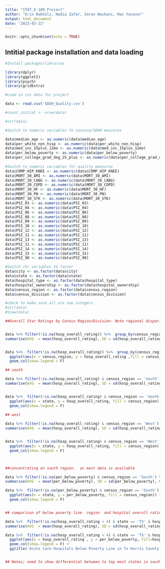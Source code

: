 ```yaml
---
title: "STAT_E-109_Project"
author: "Erin Rebholz, Nadia Zafar, Imran Naskani, Max Yanover"
output: html_document
date: "2023-03-22"
---
```


```r
knitr::opts_chunk$set(echo = TRUE)
```

## Intitial package installation and data loading

```r

#Install packages/libraries

library(dplyr)
library(ggplot2)
library(psych)
library(gridExtra)


```

```r

#Load in csv data for project

data <- read.csv('SDOH_Quality.csv')

#count_initial <- nrow(data)

#str(data)

```

```r


#Switch to numeric variables fo censuse/SDOH measures

data$median_age <- as.numeric(data$median_age)
data$per_white_non_hisp <- as.numeric(data$per_white_non_hisp)
data$med_inc_15plus_12mo <- as.numeric(data$med_inc_15plus_12mo)
data$per_below_poverty <- as.numeric(data$per_below_poverty)
data$per_college_grad_deg_25_plus <- as.numeric(data$per_college_grad_deg_25_plus)
          
#Switch to numeric variables for quality measures
data$COMP_HIP_KNEE <- as.numeric(data$COMP_HIP_KNEE)
data$MORT_30_AMI <- as.numeric(data$MORT_30_AMI)
data$MORT_30_CABG <- as.numeric(data$MORT_30_CABG)
data$MORT_30_COPD <- as.numeric(data$MORT_30_COPD)
data$MORT_30_HF <- as.numeric(data$MORT_30_HF)
data$MORT_30_PN <- as.numeric(data$MORT_30_PN)
data$MORT_30_STK <- as.numeric(data$MORT_30_STK)
data$PSI_03 <- as.numeric(data$PSI_03)
data$PSI_04 <- as.numeric(data$PSI_04)
data$PSI_06 <- as.numeric(data$PSI_06)
data$PSI_08 <- as.numeric(data$PSI_08)
data$PSI_09 <- as.numeric(data$PSI_09)
data$PSI_10 <- as.numeric(data$PSI_10)
data$PSI_12 <- as.numeric(data$PSI_12)
data$PSI_11 <- as.numeric(data$PSI_11)
data$PSI_13 <- as.numeric(data$PSI_13)
data$PSI_11 <- as.numeric(data$PSI_11)
data$PSI_14 <- as.numeric(data$PSI_14)
data$PSI_15 <- as.numeric(data$PSI_15)
data$PSI_90 <- as.numeric(data$PSI_90)

#Switch chr variables to factor
data$city <- as.factor(data$city)
data$state <- as.factor(data$state)
data$hospital_type <- as.factor(data$hospital_type)
data$hospital_ownership <- as.factor(data$hospital_ownership)
data$census_region <- as.factor(data$census_region)
data$census_division <- as.factor(data$census_division)

#check to make sure all are now integers
#str(data)
#View(data)
```

```r


##Overall Star Ratings by Census Region/Division- Note regional disparities in healthcare, especially within the south. Overall Star Ratings by State  


data %>% filter(!is.na(hosp_overall_rating)) %>%  group_by(census_region) %>%  
summarise(AVG  = mean(hosp_overall_rating), SD = sd(hosp_overall_rating), Median = median(hosp_overall_rating), COUNT= n()) %>% arrange(desc(AVG)) 


data %>%  filter(!is.na(hosp_overall_rating)) %>%  group_by(census_region) %>%   
  ggplot(aes(x = census_region, y = hosp_overall_rating ,fill = census_region )) +
  geom_col(show.legend = F) 

## south 

data %>% filter(!is.na(hosp_overall_rating) & census_region == 'South') %>%  group_by(state) %>%  
summarise(AVG  = mean(hosp_overall_rating), SD = sd(hosp_overall_rating), Median = median(hosp_overall_rating), COUNT= n()) %>% arrange(desc(AVG)) 


data %>%  filter(!is.na(hosp_overall_rating) & census_region == 'South') %>%  group_by(state) %>%   
  ggplot(aes(x = state, y = hosp_overall_rating, fill = census_region)) +
  geom_col(show.legend = F) 
  
## west

data %>% filter(!is.na(hosp_overall_rating) & census_region == 'West') %>%  group_by(state) %>%  
summarise(AVG  = mean(hosp_overall_rating), SD = sd(hosp_overall_rating), Median = median(hosp_overall_rating), COUNT= n()) %>% arrange(desc(AVG)) 


data %>%  filter(!is.na(hosp_overall_rating) & census_region == 'West') %>%  group_by(state) %>%   
  ggplot(aes(x = state, y = hosp_overall_rating, fill = census_region)) +
  geom_col(show.legend = F) 



##concentrating on south region.  as most data is available

data %>% filter(!is.na(per_below_poverty) & census_region == 'South') %>%  group_by(state) %>%  
summarise(AVG  = mean(per_below_poverty), SD = sd(per_below_poverty), Median = median(per_below_poverty), COUNT= n()) %>% arrange(desc(AVG)) 

data %>%  filter(!is.na(per_below_poverty) & census_region == 'South') %>%  group_by(state) %>%   
  ggplot(aes(x = state, y = per_below_poverty, fill = census_region)) +
  geom_col(show.legend = F) 


## comparison of below poverty line  region  and hospital overall ratings.  Tx 

data %>%  filter(!is.na(hosp_overall_rating < 4) & state == 'TX' & hospital_type =='Acute Care Hospitals' & county == 'HARRIS') %>%  group_by(city) %>% 
summarise(AVG  = mean(hosp_overall_rating), SD = sd(hosp_overall_rating), Median = median(hosp_overall_rating), COUNT= n()) %>% arrange(desc(AVG)) 

data %>%  filter(!is.na(hosp_overall_rating < 4) & state == 'TX' & hospital_type =='Acute Care Hospitals' & county == 'HARRIS') %>%  group_by(city) %>%   
  ggplot(aes(x = hosp_overall_rating , y = per_below_poverty, fill=hosp_overall_rating)) +
  geom_col(show.legend = F) +
  ggtitle('Acute Care Hospitals Below Poverty Line in Tx Harris County') 


## Notes; need to show differential between to top most states in south  TX, LA in combination with per below poverty line,  show death rate, in acute hospitals accross two regions.







```
